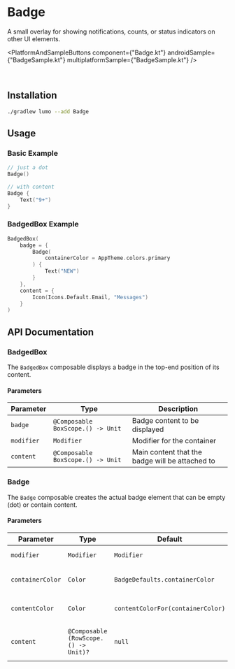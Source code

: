 
# Badge

A small overlay for showing notifications, counts, or status indicators on other UI elements.

<PlatformAndSampleButtons
  component={"Badge.kt"}
  androidSample={"BadgeSample.kt"}
  multiplatformSample={"BadgeSample.kt"}
/>

<Demo componentId="BADGE" />

<br />

## Installation

```bash copy
./gradlew lumo --add Badge
```

## Usage

### Basic Example

```kotlin copy
// just a dot
Badge()

// with content
Badge {
    Text("9+")
}
```

### BadgedBox Example

```kotlin copy
BadgedBox(
    badge = {
        Badge(
            containerColor = AppTheme.colors.primary
        ) {
            Text("NEW")
        }
    },
    content = {
        Icon(Icons.Default.Email, "Messages")
    }
)
```

## API Documentation

### BadgedBox

The `BadgedBox` composable displays a badge in the top-end position of its content.

#### Parameters

| Parameter  | Type                              | Description                                     |
| ---------- | --------------------------------- | ----------------------------------------------- |
| `badge`    | `@Composable BoxScope.() -> Unit` | Badge content to be displayed                   |
| `modifier` | `Modifier`                        | Modifier for the container                      |
| `content`  | `@Composable BoxScope.() -> Unit` | Main content that the badge will be attached to |

### Badge

The `Badge` composable creates the actual badge element that can be empty (dot) or contain content.

#### Parameters

| Parameter        | Type                                 | Default                           | Description                       |
| ---------------- | ------------------------------------ | --------------------------------- | --------------------------------- |
| `modifier`       | `Modifier`                           | `Modifier`                        | Modifier for the badge            |
| `containerColor` | `Color`                              | `BadgeDefaults.containerColor`    | Background color of the badge     |
| `contentColor`   | `Color`                              | `contentColorFor(containerColor)` | Color of the badge content        |
| `content`        | `@Composable (RowScope.() -> Unit)?` | `null`                            | Optional content inside the badge |
